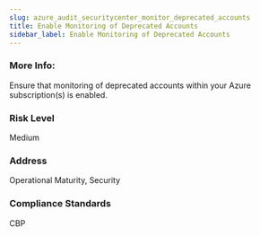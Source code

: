 ```yaml
---
slug: azure_audit_securitycenter_monitor_deprecated_accounts
title: Enable Monitoring of Deprecated Accounts
sidebar_label: Enable Monitoring of Deprecated Accounts
---
```


### More Info:

Ensure that monitoring of deprecated accounts within your Azure subscription(s) is enabled.

### Risk Level

Medium

### Address

Operational Maturity, Security

### Compliance Standards

CBP

